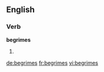 
==English==

===Verb===
'''begrimes'''

# {{third-person singular of|begrime}}

[[de:begrimes]]
[[fr:begrimes]]
[[vi:begrimes]]